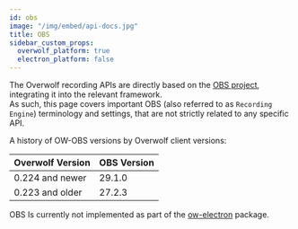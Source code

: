 ```yaml
---
id: obs
image: "/img/embed/api-docs.jpg"
title: OBS
sidebar_custom_props:
  overwolf_platform: true
  electron_platform: false
---
```


The Overwolf recording APIs are directly based on the [OBS project](https://github.com/obsproject/obs-studio), integrating it into the relevant framework.  
As such, this page covers important OBS (also referred to as `Recording Engine`) terminology and settings, that are not strictly related to any specific API.

<Tabs groupId="frameworks">
<TabItem value="overwolf-platform" label="Overwolf Platform">

A history of OW-OBS versions by Overwolf client versions:

| Overwolf Version          | OBS Version                 |
| ------------------------- | --------------------------- |
| 0.224 and newer           | 29.1.0                      |
| 0.223 and older           | 27.2.3                      |

</TabItem>
<TabItem value="electron-platform" label="Overwolf Electron">

OBS Is currently not implemented as part of the [ow-electron](/tools/ow-electron) package.

</TabItem>
</Tabs>

